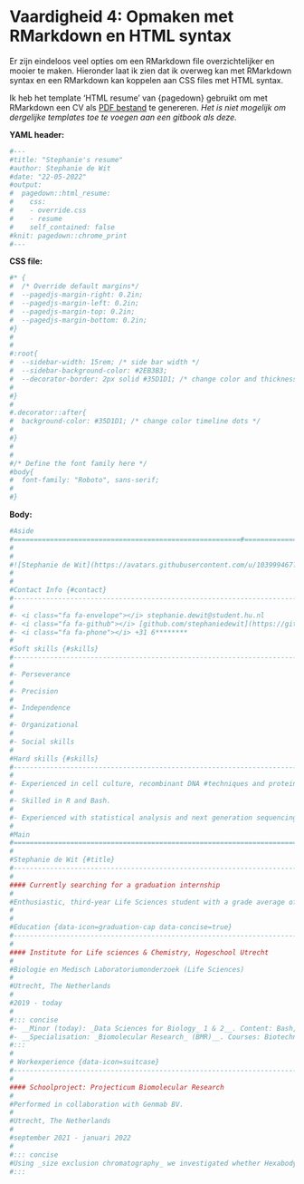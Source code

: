 # Vaardigheid 4: Opmaken met RMarkdown en HTML syntax

Er zijn eindeloos veel opties om een RMarkdown file overzichtelijker en mooier te maken. Hieronder laat ik zien dat ik overweg kan met RMarkdown syntax en een RMarkdown kan koppelen aan CSS files met HTML syntax.

Ik heb het template 'HTML resume' van {pagedown} gebruikt om met RMarkdown een CV als [PDF bestand](https://github.com/stephaniedewit/stephaniedewit.github.io/blob/main/test_cv_pagedown.pdf) te genereren. _Het is niet mogelijk om dergelijke templates toe te voegen aan een gitbook als deze._ 

__YAML header:__

```r
#---
#title: "Stephanie's resume"
#author: Stephanie de Wit
#date: "22-05-2022"
#output:
#  pagedown::html_resume:
#    css: 
#    - override.css
#    - resume
#    self_contained: false
#knit: pagedown::chrome_print
#---
```

__CSS file:__

```r
#* {
#  /* Override default margins*/
#  --pagedjs-margin-right: 0.2in;
#  --pagedjs-margin-left: 0.2in;
#  --pagedjs-margin-top: 0.2in;
#  --pagedjs-margin-bottom: 0.2in;
#}
#
#
#:root{
#  --sidebar-width: 15rem; /* side bar width */
#  --sidebar-background-color: #2EB3B3;
#  --decorator-border: 2px solid #35D1D1; /* change color and thickness of timeline */
#
#}
#
#.decorator::after{
#  background-color: #35D1D1; /* change color timeline dots */
#
#}
#
#
#/* Define the font family here */
#body{
#  font-family: "Roboto", sans-serif;
#
#}
```

__Body:__

```r
#Aside
#========================================================#========================
#
#
#![Stephanie de Wit](https://avatars.githubusercontent.com/u/103999467?s=400&u=9d6a4da194685107008731008461da14c27693fa&v=4){width=90%}
#
#
#Contact Info {#contact}
#--------------------------------------------------------------------------------
#
#- <i class="fa fa-envelope"></i> stephanie.dewit@student.hu.nl
#- <i class="fa fa-github"></i> [github.com/stephaniedewit](https://github.com/stephaniedewit)
#- <i class="fa fa-phone"></i> +31 6********
#
#Soft skills {#skills}
#--------------------------------------------------------------------------------
#
#- Perseverance
#
#- Precision
#
#- Independence
#
#- Organizational
#
#- Social skills
#
#Hard skills {#skills}
#--------------------------------------------------------------------------------
#
#- Experienced in cell culture, recombinant DNA #techniques and protein analysis.
#
#- Skilled in R and Bash.
#
#- Experienced with statistical analysis and next generation sequencing data analysis.
#
#Main
#================================================================================
#
#Stephanie de Wit {#title}
#--------------------------------------------------------------------------------
#
#### Currently searching for a graduation internship
#
#Enthusiastic, third-year Life Sciences student with a grade average of 8.8, looking for a challenging graduation internship. I am fond of study material about genetics, immunology and tumor cell biology and enjoy working with recombinant DNA techniques, cell culture and protein chromatography. It is my ambition to conduct research into the origin, prevention and control of diseases as a molecular biologist.
#
#
#Education {data-icon=graduation-cap data-concise=true}
#--------------------------------------------------------------------------------
#
#### Institute for Life sciences & Chemistry, Hogeschool Utrecht
#
#Biologie en Medisch Laboratoriumonderzoek (Life Sciences)
#
#Utrecht, The Netherlands
#
#2019 - today
#
#::: concise
#- __Minor (today): _Data Sciences for Biology_ 1 & 2__. Content: Bash, _next generation sequencing_, RStudio, _RNA-sequencing_, _metagenomics_, GitHub, SQL. 
#- __Specialisation: _Biomolecular Research_ (BMR)__. Courses: Biotechnologie, Projecticum _Biomolecular Research_, Practicum Moleculaire Biologie, _Advanced Labtools_, Tumorcelbiologie.
#:::
#
# Workexperience {data-icon=suitcase}
#--------------------------------------------------------------------------------
#
#### Schoolproject: Projecticum Biomolecular Research
#
#Performed in collaboration with Genmab BV.
#
#Utrecht, The Netherlands
#
#september 2021 - januari 2022
#
#::: concise 
#Using _size exclusion chromatography_ we investigated whether Hexabody® antibodies have a lower tendency to hexamerize after oxidation.
#:::
```


